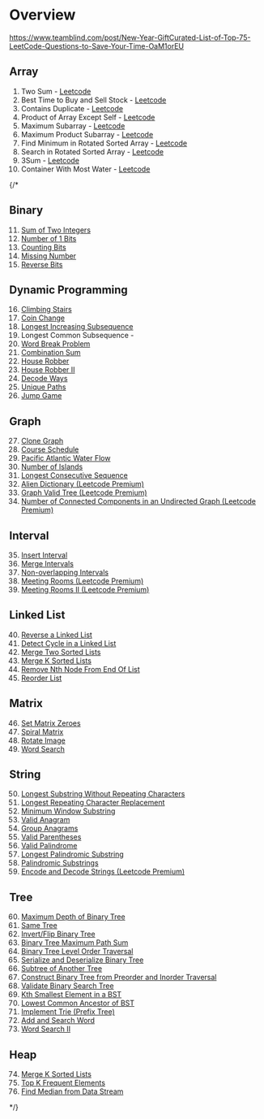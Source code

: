 # Overview

https://www.teamblind.com/post/New-Year-GiftCurated-List-of-Top-75-LeetCode-Questions-to-Save-Your-Time-OaM1orEU

## Array

1. Two Sum - [Leetcode](https://leetcode.com/problems/two-sum/)
1. Best Time to Buy and Sell Stock - [Leetcode](https://leetcode.com/problems/best-time-to-buy-and-sell-stock/)
1. Contains Duplicate - [Leetcode](https://leetcode.com/problems/contains-duplicate/)
1. Product of Array Except Self - [Leetcode](https://leetcode.com/problems/product-of-array-except-self/)
1. Maximum Subarray - [Leetcode](https://leetcode.com/problems/maximum-subarray/)
1. Maximum Product Subarray - [Leetcode](https://leetcode.com/problems/maximum-product-subarray/)
1. Find Minimum in Rotated Sorted Array - [Leetcode](https://leetcode.com/problems/find-minimum-in-rotated-sorted-array/)
1. Search in Rotated Sorted Array - [Leetcode](https://leetcode.com/problems/search-in-rotated-sorted-array/)
1. 3Sum - [Leetcode](https://leetcode.com/problems/3sum/)
1. Container With Most Water - [Leetcode](https://leetcode.com/problems/container-with-most-water/)

{/\*

## Binary

11. [Sum of Two Integers](https://leetcode.com/problems/sum-of-two-integers/)
12. [Number of 1 Bits](https://leetcode.com/problems/number-of-1-bits/)
13. [Counting Bits](https://leetcode.com/problems/counting-bits/)
14. [Missing Number](https://leetcode.com/problems/missing-number/)
15. [Reverse Bits](https://leetcode.com/problems/reverse-bits/)

## Dynamic Programming

16. [Climbing Stairs](https://leetcode.com/problems/climbing-stairs/)
17. [Coin Change](https://leetcode.com/problems/coin-change/)
18. [Longest Increasing Subsequence](https://leetcode.com/problems/longest-increasing-subsequence/)
19. Longest Common Subsequence -
20. [Word Break Problem](https://leetcode.com/problems/word-break/)
21. [Combination Sum](https://leetcode.com/problems/combination-sum-iv/)
22. [House Robber](https://leetcode.com/problems/house-robber/)
23. [House Robber II](https://leetcode.com/problems/house-robber-ii/)
24. [Decode Ways](https://leetcode.com/problems/decode-ways/)
25. [Unique Paths](https://leetcode.com/problems/unique-paths/)
26. [Jump Game](https://leetcode.com/problems/jump-game/)

## Graph

27. [Clone Graph](https://leetcode.com/problems/clone-graph/)
28. [Course Schedule](https://leetcode.com/problems/course-schedule/)
29. [Pacific Atlantic Water Flow](https://leetcode.com/problems/pacific-atlantic-water-flow/)
30. [Number of Islands](https://leetcode.com/problems/number-of-islands/)
31. [Longest Consecutive Sequence](https://leetcode.com/problems/longest-consecutive-sequence/)
32. [Alien Dictionary (Leetcode Premium)](https://leetcode.com/problems/alien-dictionary/)
33. [Graph Valid Tree (Leetcode Premium)](https://leetcode.com/problems/graph-valid-tree/)
34. [Number of Connected Components in an Undirected Graph (Leetcode Premium)](https://leetcode.com/problems/number-of-connected-components-in-an-undirected-graph/)

## Interval

35. [Insert Interval](https://leetcode.com/problems/insert-interval/)
36. [Merge Intervals](https://leetcode.com/problems/merge-intervals/)
37. [Non-overlapping Intervals](https://leetcode.com/problems/non-overlapping-intervals/)
38. [Meeting Rooms (Leetcode Premium)](https://leetcode.com/problems/meeting-rooms/)
39. [Meeting Rooms II (Leetcode Premium)](https://leetcode.com/problems/meeting-rooms-ii/)

## Linked List

40. [Reverse a Linked List](https://leetcode.com/problems/reverse-linked-list/)
41. [Detect Cycle in a Linked List](https://leetcode.com/problems/linked-list-cycle/)
42. [Merge Two Sorted Lists](https://leetcode.com/problems/merge-two-sorted-lists/)
43. [Merge K Sorted Lists](https://leetcode.com/problems/merge-k-sorted-lists/)
44. [Remove Nth Node From End Of List](https://leetcode.com/problems/remove-nth-node-from-end-of-list/)
45. [Reorder List](https://leetcode.com/problems/reorder-list/)

## Matrix

46. [Set Matrix Zeroes](https://leetcode.com/problems/set-matrix-zeroes/)
47. [Spiral Matrix](https://leetcode.com/problems/spiral-matrix/)
48. [Rotate Image](https://leetcode.com/problems/rotate-image/)
49. [Word Search](https://leetcode.com/problems/word-search/)

## String

50. [Longest Substring Without Repeating Characters](https://leetcode.com/problems/longest-substring-without-repeating-characters/)
51. [Longest Repeating Character Replacement](https://leetcode.com/problems/longest-repeating-character-replacement/)
52. [Minimum Window Substring](https://leetcode.com/problems/minimum-window-substring/)
53. [Valid Anagram](https://leetcode.com/problems/valid-anagram/)
54. [Group Anagrams](https://leetcode.com/problems/group-anagrams/)
55. [Valid Parentheses](https://leetcode.com/problems/valid-parentheses/)
56. [Valid Palindrome](https://leetcode.com/problems/valid-palindrome/)
57. [Longest Palindromic Substring](https://leetcode.com/problems/longest-palindromic-substring/)
58. [Palindromic Substrings](https://leetcode.com/problems/palindromic-substrings/)
59. [Encode and Decode Strings (Leetcode Premium)](https://leetcode.com/problems/encode-and-decode-strings/)

## Tree

60. [Maximum Depth of Binary Tree](https://leetcode.com/problems/maximum-depth-of-binary-tree/)
61. [Same Tree](https://leetcode.com/problems/same-tree/)
62. [Invert/Flip Binary Tree](https://leetcode.com/problems/invert-binary-tree/)
63. [Binary Tree Maximum Path Sum](https://leetcode.com/problems/binary-tree-maximum-path-sum/)
64. [Binary Tree Level Order Traversal](https://leetcode.com/problems/binary-tree-level-order-traversal/)
65. [Serialize and Deserialize Binary Tree](https://leetcode.com/problems/serialize-and-deserialize-binary-tree/)
66. [Subtree of Another Tree](https://leetcode.com/problems/subtree-of-another-tree/)
67. [Construct Binary Tree from Preorder and Inorder Traversal](https://leetcode.com/problems/construct-binary-tree-from-preorder-and-inorder-traversal/)
68. [Validate Binary Search Tree](https://leetcode.com/problems/validate-binary-search-tree/)
69. [Kth Smallest Element in a BST](https://leetcode.com/problems/kth-smallest-element-in-a-bst/)
70. [Lowest Common Ancestor of BST](https://leetcode.com/problems/lowest-common-ancestor-of-a-binary-search-tree/)
71. [Implement Trie (Prefix Tree)](https://leetcode.com/problems/implement-trie-prefix-tree/)
72. [Add and Search Word](https://leetcode.com/problems/add-and-search-word-data-structure-design/)
73. [Word Search II](https://leetcode.com/problems/word-search-ii/)

## Heap

74. [Merge K Sorted Lists](https://leetcode.com/problems/merge-k-sorted-lists/)
75. [Top K Frequent Elements](https://leetcode.com/problems/top-k-frequent-elements/)
76. [Find Median from Data Stream](https://leetcode.com/problems/find-median-from-data-stream/)

\*/}
